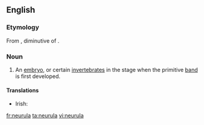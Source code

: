 ==English==

===Etymology===
From {{etyl|NL.|en}}, diminutive of {{etyl|grc|en}} {{term|νεῦρον|tr=neuron||sinew, tendon, cord|lang=grc}}.

===Noun===
{{en-noun||neurulae}}

# {{context|zoology}} An [[embryo]], or certain [[invertebrate]]s in the stage when the primitive [[band]] is first developed.

====Translations====
{{trans-top|zoology: an embryo, or certain invertebrates in the state when the primitive band is first developed}}
* Irish: {{t-|ga|néarúl|m}}
{{trans-mid}}
{{trans-bottom}}

[[fr:neurula]]
[[ta:neurula]]
[[vi:neurula]]